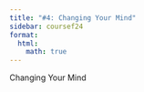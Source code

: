 ```yaml
---
title: "#4: Changing Your Mind"
sidebar: coursef24
format:
  html:
    math: true
---
```

Changing Your Mind